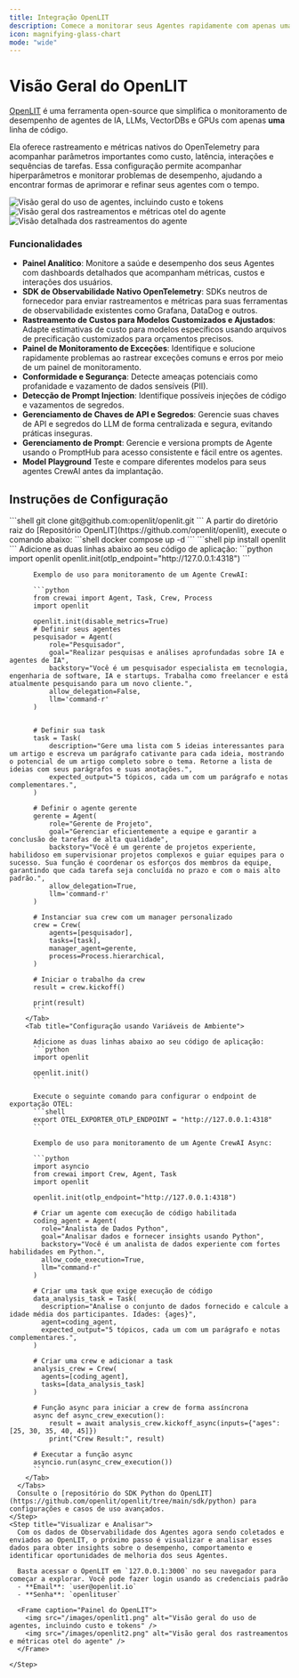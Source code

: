 ```yaml
---
title: Integração OpenLIT
description: Comece a monitorar seus Agentes rapidamente com apenas uma linha de código usando OpenTelemetry.
icon: magnifying-glass-chart
mode: "wide"
---
```


# Visão Geral do OpenLIT

[OpenLIT](https://github.com/openlit/openlit?src=crewai-docs) é uma ferramenta open-source que simplifica o monitoramento de desempenho de agentes de IA, LLMs, VectorDBs e GPUs com apenas **uma** linha de código.

Ela oferece rastreamento e métricas nativos do OpenTelemetry para acompanhar parâmetros importantes como custo, latência, interações e sequências de tarefas.
Essa configuração permite acompanhar hiperparâmetros e monitorar problemas de desempenho, ajudando a encontrar formas de aprimorar e refinar seus agentes com o tempo.

<Frame caption="Painel do OpenLIT">
  <img src="/images/openlit1.png" alt="Visão geral do uso de agentes, incluindo custo e tokens" />
  <img src="/images/openlit2.png" alt="Visão geral dos rastreamentos e métricas otel do agente" />
  <img src="/images/openlit3.png" alt="Visão detalhada dos rastreamentos do agente" />
</Frame>

### Funcionalidades

- **Painel Analítico**: Monitore a saúde e desempenho dos seus Agentes com dashboards detalhados que acompanham métricas, custos e interações dos usuários.
- **SDK de Observabilidade Nativo OpenTelemetry**: SDKs neutros de fornecedor para enviar rastreamentos e métricas para suas ferramentas de observabilidade existentes como Grafana, DataDog e outros.
- **Rastreamento de Custos para Modelos Customizados e Ajustados**: Adapte estimativas de custo para modelos específicos usando arquivos de precificação customizados para orçamentos precisos.
- **Painel de Monitoramento de Exceções**: Identifique e solucione rapidamente problemas ao rastrear exceções comuns e erros por meio de um painel de monitoramento.
- **Conformidade e Segurança**: Detecte ameaças potenciais como profanidade e vazamento de dados sensíveis (PII).
- **Detecção de Prompt Injection**: Identifique possíveis injeções de código e vazamentos de segredos.
- **Gerenciamento de Chaves de API e Segredos**: Gerencie suas chaves de API e segredos do LLM de forma centralizada e segura, evitando práticas inseguras.
- **Gerenciamento de Prompt**: Gerencie e versiona prompts de Agente usando o PromptHub para acesso consistente e fácil entre os agentes.
- **Model Playground** Teste e compare diferentes modelos para seus agentes CrewAI antes da implantação.

## Instruções de Configuração

<Steps>
    <Step title="Implantar o OpenLIT">
      <Steps>
        <Step title="Clonar o Repositório do OpenLIT">
          ```shell
          git clone git@github.com:openlit/openlit.git
          ```
        </Step>
        <Step title="Iniciar o Docker Compose">
          A partir do diretório raiz do [Repositório OpenLIT](https://github.com/openlit/openlit), execute o comando abaixo:
          ```shell
          docker compose up -d
          ```
        </Step>
      </Steps>
    </Step>
    <Step title="Instalar o SDK OpenLIT">
      ```shell
      pip install openlit
      ```
    </Step>
    <Step title="Inicializar o OpenLIT em Sua Aplicação">
      Adicione as duas linhas abaixo ao seu código de aplicação:
      <Tabs>
        <Tab title="Configuração usando argumentos de função">
          ```python
          import openlit
          openlit.init(otlp_endpoint="http://127.0.0.1:4318")
          ```
          
          Exemplo de uso para monitoramento de um Agente CrewAI:
    
          ```python
          from crewai import Agent, Task, Crew, Process
          import openlit

          openlit.init(disable_metrics=True)
          # Definir seus agentes
          pesquisador = Agent(
              role="Pesquisador",
              goal="Realizar pesquisas e análises aprofundadas sobre IA e agentes de IA",
              backstory="Você é um pesquisador especialista em tecnologia, engenharia de software, IA e startups. Trabalha como freelancer e está atualmente pesquisando para um novo cliente.",
              allow_delegation=False,
              llm='command-r'
          )


          # Definir sua task
          task = Task(
              description="Gere uma lista com 5 ideias interessantes para um artigo e escreva um parágrafo cativante para cada ideia, mostrando o potencial de um artigo completo sobre o tema. Retorne a lista de ideias com seus parágrafos e suas anotações.",
              expected_output="5 tópicos, cada um com um parágrafo e notas complementares.",
          )

          # Definir o agente gerente
          gerente = Agent(
              role="Gerente de Projeto",
              goal="Gerenciar eficientemente a equipe e garantir a conclusão de tarefas de alta qualidade",
              backstory="Você é um gerente de projetos experiente, habilidoso em supervisionar projetos complexos e guiar equipes para o sucesso. Sua função é coordenar os esforços dos membros da equipe, garantindo que cada tarefa seja concluída no prazo e com o mais alto padrão.",
              allow_delegation=True,
              llm='command-r'
          )

          # Instanciar sua crew com um manager personalizado
          crew = Crew(
              agents=[pesquisador],
              tasks=[task],
              manager_agent=gerente,
              process=Process.hierarchical,
          )

          # Iniciar o trabalho da crew
          result = crew.kickoff()

          print(result)
          ```
        </Tab>
        <Tab title="Configuração usando Variáveis de Ambiente">

          Adicione as duas linhas abaixo ao seu código de aplicação:
          ```python
          import openlit

          openlit.init()
          ```

          Execute o seguinte comando para configurar o endpoint de exportação OTEL:
          ```shell
          export OTEL_EXPORTER_OTLP_ENDPOINT = "http://127.0.0.1:4318"
          ```

          Exemplo de uso para monitoramento de um Agente CrewAI Async:

          ```python
          import asyncio
          from crewai import Crew, Agent, Task
          import openlit

          openlit.init(otlp_endpoint="http://127.0.0.1:4318")

          # Criar um agente com execução de código habilitada
          coding_agent = Agent(
            role="Analista de Dados Python",
            goal="Analisar dados e fornecer insights usando Python",
            backstory="Você é um analista de dados experiente com fortes habilidades em Python.",
            allow_code_execution=True,
            llm="command-r"
          )

          # Criar uma task que exige execução de código
          data_analysis_task = Task(
            description="Analise o conjunto de dados fornecido e calcule a idade média dos participantes. Idades: {ages}",
            agent=coding_agent,
            expected_output="5 tópicos, cada um com um parágrafo e notas complementares.",
          )

          # Criar uma crew e adicionar a task
          analysis_crew = Crew(
            agents=[coding_agent],
            tasks=[data_analysis_task]
          )

          # Função async para iniciar a crew de forma assíncrona
          async def async_crew_execution():
              result = await analysis_crew.kickoff_async(inputs={"ages": [25, 30, 35, 40, 45]})
              print("Crew Result:", result)

          # Executar a função async
          asyncio.run(async_crew_execution())
          ```
        </Tab>
      </Tabs>
      Consulte o [repositório do SDK Python do OpenLIT](https://github.com/openlit/openlit/tree/main/sdk/python) para configurações e casos de uso avançados.
    </Step>
    <Step title="Visualizar e Analisar">
      Com os dados de Observabilidade dos Agentes agora sendo coletados e enviados ao OpenLIT, o próximo passo é visualizar e analisar esses dados para obter insights sobre o desempenho, comportamento e identificar oportunidades de melhoria dos seus Agentes.

      Basta acessar o OpenLIT em `127.0.0.1:3000` no seu navegador para começar a explorar. Você pode fazer login usando as credenciais padrão
      - **Email**: `user@openlit.io`
      - **Senha**: `openlituser`
      
      <Frame caption="Painel do OpenLIT">
        <img src="/images/openlit1.png" alt="Visão geral do uso de agentes, incluindo custo e tokens" />
        <img src="/images/openlit2.png" alt="Visão geral dos rastreamentos e métricas otel do agente" />
      </Frame>

    </Step>
</Steps>